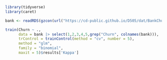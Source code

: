 ```r
library(tidyverse)
library(caret)
```

```r
bank <- readRDS(gzcon(url("https://cd-public.github.io/D505/dat/BankChurners.rds")))
```

```r
train(Churn ~ .,
      data = bank |> select(1,2,3,4,5,grep("Churn", colnames(bank))), 
      trControl = trainControl(method = "cv", number = 5),
      method = "glm",
      family = "binomial",
      maxit = 5)$results['Kappa']
```